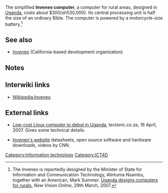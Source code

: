 The simplified '''Inveneo computer''', a computer for rural areas, designed in [[Uganda]], costs about $300(sh530,000). Its central processing unit is half the size of an ordinary Bible. The computer is powered by a motorcycle-size battery.<ref>The Inveneo is reportedly designed by the Minister of State for Information and Communication Technology, Alintuma Nsambu, together with an American, Mark Summer. [http://www.newvision.co.ug/D/8/19/556877 Uganda designs computers for rurals], ''New Vision Online'', 29th March, 2007.</ref>

== See also ==
*[[Inveneo]] (California-based development organization)

== Notes ==
<small><references/></small>

== Interwiki links ==

* [[Wikipedia:Inveneo]]

== External links ==

*[http://www.tectonic.co.za/view.php?id=1450 Low-cost Linux computer to debut in Uganda], tectonic.co.za, 16 April, 2007. Gives some technical details.

*[http://www.inveneo.org Inveneo's website] datasheets, open source software and hardware downloads, videos by CNN. 
{{stub}}

[[Category:Information technology]]
[[Category:ICT4D]]